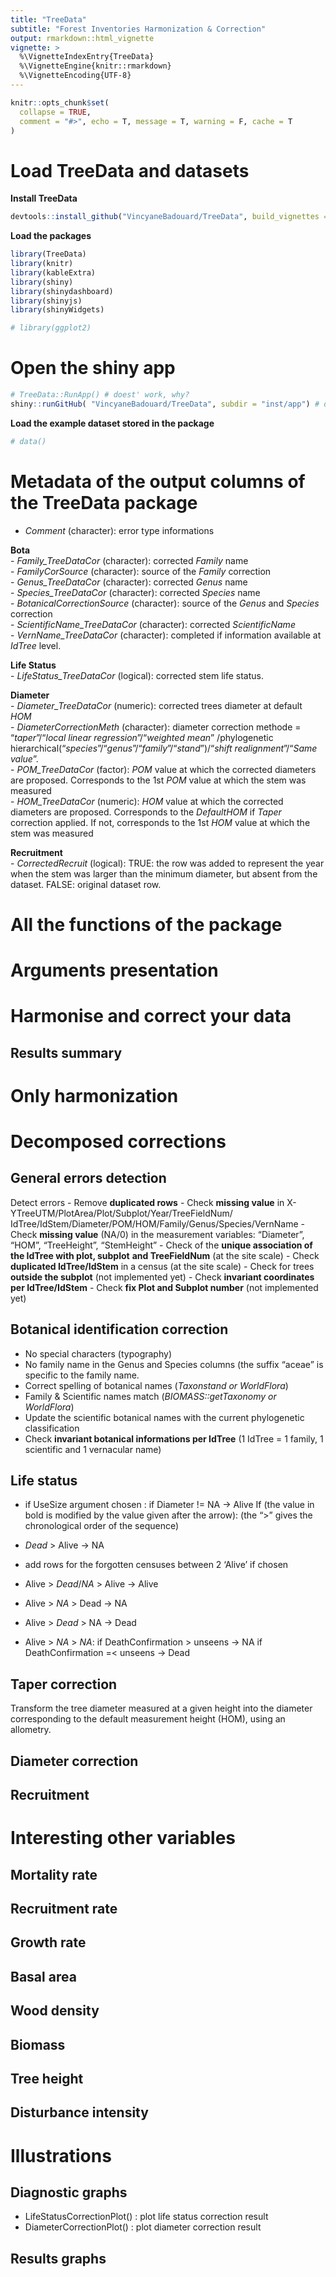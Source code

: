 ```yaml
---
title: "TreeData"
subtitle: "Forest Inventories Harmonization & Correction"
output: rmarkdown::html_vignette
vignette: >
  %\VignetteIndexEntry{TreeData}
  %\VignetteEngine{knitr::rmarkdown}
  %\VignetteEncoding{UTF-8}
---
```


```r
knitr::opts_chunk$set(
  collapse = TRUE,
  comment = "#>", echo = T, message = T, warning = F, cache = T
)
```

# Load TreeData and datasets
**Install TreeData**
```r
devtools::install_github("VincyaneBadouard/TreeData", build_vignettes = TRUE)
```
**Load the packages**
```r
library(TreeData)
library(knitr)
library(kableExtra)
library(shiny)
library(shinydashboard)
library(shinyjs)
library(shinyWidgets)

# library(ggplot2)
```

# Open the shiny app
```r
# TreeData::RunApp() # doest' work, why?
shiny::runGitHub( "VincyaneBadouard/TreeData", subdir = "inst/app") # data.tree, stringdist
```


**Load the example dataset stored in the package**
```r
# data()
```

# Metadata of the output columns of the TreeData package

- *Comment* (character): error type informations  

**Bota**  
- *Family_TreeDataCor* (character): corrected *Family* name  
- *FamilyCorSource* (character): source of the *Family* correction  
- *Genus_TreeDataCor* (character): corrected *Genus* name  
- *Species_TreeDataCor* (character): corrected *Species* name  
- *BotanicalCorrectionSource* (character): source of the *Genus* and *Species*
correction  
- *ScientificName_TreeDataCor* (character): corrected *ScientificName*  
- *VernName_TreeDataCor* (character): completed if information available at *IdTree*
level. 

**Life Status**  
- *LifeStatus_TreeDataCor* (logical): corrected stem life status.  

**Diameter**  
- *Diameter_TreeDataCor* (numeric): corrected trees diameter at default *HOM*  
- *DiameterCorrectionMeth* (character): diameter correction methode = "*taper*"/"*local linear regression*"/"*weighted mean*"
/phylogenetic hierarchical("*species*"/"*genus*"/"*family*"/"*stand*")/"*shift realignment*"/"*Same value*".  
- *POM_TreeDataCor* (factor): *POM* value at which the corrected diameters are proposed. Corresponds to the 1st *POM* value at which the stem was measured  
- *HOM_TreeDataCor* (numeric): *HOM* value at which the corrected diameters are proposed. Corresponds to the *DefaultHOM* if *Taper* correction applied. If not, corresponds to the 1st *HOM* value at which the stem was measured  

**Recruitment**  
- *CorrectedRecruit* (logical): TRUE: the row was added to represent the year when the stem was larger than the minimum diameter, but absent from the dataset. FALSE: original dataset row.  

# All the functions of the package
# Arguments presentation
# Harmonise and correct your data
## Results summary
# Only harmonization

# Decomposed corrections

## General errors detection
Detect errors
 - Remove **duplicated rows**
 - Check **missing value** in
X-YTreeUTM/PlotArea/Plot/Subplot/Year/TreeFieldNum/
IdTree/IdStem/Diameter/POM/HOM/Family/Genus/Species/VernName
 - Check **missing value** (NA/0) in the measurement variables: "Diameter",
"HOM", "TreeHeight", "StemHeight"
 - Check of the **unique association of the IdTree with plot, subplot**
**and TreeFieldNum** (at the site scale)
 - Check **duplicated IdTree/IdStem** in a census (at the site scale)
 - Check for trees **outside the subplot** (not implemented yet)
 - Check **invariant coordinates per IdTree/IdStem**
 - Check **fix Plot and Subplot number** (not implemented yet)

## Botanical identification correction

 - No special characters (typography)
 - No family name in the Genus and Species columns (the suffix "aceae" is
     specific to the family name.
 - Correct spelling of botanical names (*Taxonstand or WorldFlora*)
 - Family & Scientific names match (*BIOMASS::getTaxonomy or WorldFlora*)
 - Update the scientific botanical names with the current phylogenetic
     classification
 - Check **invariant botanical informations per IdTree** (1 IdTree = 1 family,
     1 scientific and 1 vernacular name)

## Life status
 - if UseSize argument chosen : if Diameter != NA -> Alive
 If (the value in bold is modified by the value given after the arrow):
 (the ">" gives the chronological order of the sequence)
 
 - *Dead* > Alive -> NA
 - add rows for the forgotten censuses between 2 'Alive' if chosen
 - Alive > *Dead*/*NA* > Alive -> Alive
 - Alive > *NA* > Dead -> NA
 - Alive > *Dead* > NA -> Dead

 - Alive > *NA* > *NA*:
   if DeathConfirmation > unseens -> NA
   if DeathConfirmation =< unseens -> Dead
   
## Taper correction
Transform the tree diameter measured at a given height into the diameter
corresponding to the default measurement height (HOM), using an allometry.


## Diameter correction


## Recruitment

# Interesting other variables
## Mortality rate
## Recruitment rate
## Growth rate
## Basal area
## Wood density
## Biomass
## Tree height
## Disturbance intensity
# Illustrations
## Diagnostic graphs

 - LifeStatusCorrectionPlot() : plot life status correction result
 - DiameterCorrectionPlot() : plot diameter correction result

## Results graphs

